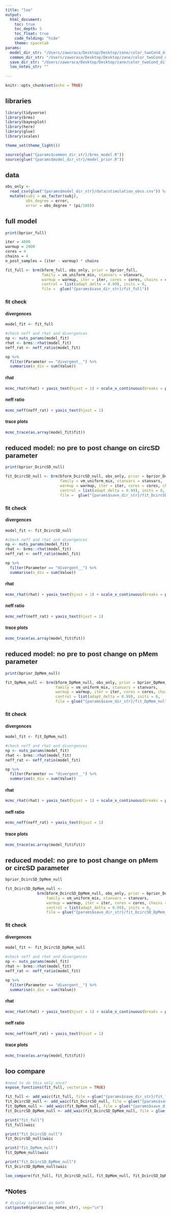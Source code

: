 ```yaml
---
title: "loo"
output: 
  html_document:
    toc: true
    toc_depth: 5
    toc_float: true
    code_folding: "hide"
    theme: spacelab
params:
  model_dir_str: "/Users/zaworaca/Desktop/Desktop/zane/color_twoCond_diff/m4_[color_stm_STIM]"
  common_dir_str: "/Users/zaworaca/Desktop/Desktop/zane/color_twoCond_diff/common"
  save_dir_str: "/Users/zaworaca/Desktop/Desktop/zane/color_twoCond_diff/m4_[color_stm_STIM]/loo"
  loo_notes_str: ""    
    
---
```


<style type="text/css">

body{
  font-family: Helvetica;
}

</style>

```r
knitr::opts_chunk$set(echo = TRUE)
```

## libraries

```r

library(tidyverse)
library(brms)
library(bayesplot)
library(here)
library(glue)
library(scales)

theme_set(theme_light())

source(glue("{params$common_dir_str}/brms_model.R"))
source(glue("{params$model_dir_str}/model_prior.R"))

```

## data

```r

obs_only <- 
  read_csv(glue("{params$model_dir_str}/data/stimulation_obvs.csv")) %>%
  mutate(subj = as_factor(subj),
         obs_degree = error,
         error = obs_degree * (pi/180))

```

## full model

```r
print(bprior_full)
```


```r

iter = 4000
warmup = 2000
cores = 4
chains = 4
n_post_samples = (iter - warmup) * chains

fit_full <- brm(bform_full, obs_only, prior = bprior_full, 
                family = vm_uniform_mix, stanvars = stanvars,
                warmup = warmup, iter = iter, cores = cores, chains = chains, 
                control = list(adapt_delta = 0.99), inits = 0, 
                file =  glue("{params$save_dir_str}/fit_full"))

```

### fit check
#### divergences
```r

model_fit <- fit_full

#check neff and rhat and divergences
np <- nuts_params(model_fit)
rhat <- brms::rhat(model_fit)
neff_rat <- neff_ratio(model_fit)

np %>% 
  filter(Parameter == "divergent__") %>%
  summarise(n_div = sum(Value))
```

#### rhat
```r
mcmc_rhat(rhat) + yaxis_text(hjust = 1) + scale_x_continuous(breaks = pretty_breaks(6))
```

#### neff ratio
```r
mcmc_neff(neff_rat) + yaxis_text(hjust = 1)
```

#### trace plots
```r
mcmc_trace(as.array(model_fit$fit))
```


## reduced model: no pre to post change on circSD parameter

```r
print(bprior_DcircSD_null)
```

```r

fit_DcircSD_null <- brm(bform_DcircSD_null, obs_only, prior = bprior_DcircSD_null, 
                        family = vm_uniform_mix, stanvars = stanvars,
                        warmup = warmup, iter = iter, cores = cores, chains = chains, 
                        control = list(adapt_delta = 0.99), inits = 0, 
                        file =  glue("{params$save_dir_str}/fit_DcircSD_null"))

```


### fit check
#### divergences
```r

model_fit <- fit_DcircSD_null

#check neff and rhat and divergences
np <- nuts_params(model_fit)
rhat <- brms::rhat(model_fit)
neff_rat <- neff_ratio(model_fit)

np %>% 
  filter(Parameter == "divergent__") %>%
  summarise(n_div = sum(Value))
```

#### rhat
```r
mcmc_rhat(rhat) + yaxis_text(hjust = 1) + scale_x_continuous(breaks = pretty_breaks(6))
```

#### neff ratio
```r
mcmc_neff(neff_rat) + yaxis_text(hjust = 1)
```

#### trace plots
```r
mcmc_trace(as.array(model_fit$fit))
```


## reduced model: no pre to post change on pMem parameter

```r
print(bprior_DpMem_null)
```

```r

fit_DpMem_null <- brm(bform_DpMem_null, obs_only, prior = bprior_DpMem_null, 
                      family = vm_uniform_mix, stanvars = stanvars,
                      warmup = warmup, iter = iter, cores = cores, chains = chains, 
                      control = list(adapt_delta = 0.99), inits = 0, 
                      file = glue("{params$save_dir_str}/fit_DpMem_null"))

```

### fit check
#### divergences
```r

model_fit <- fit_DpMem_null

#check neff and rhat and divergences
np <- nuts_params(model_fit)
rhat <- brms::rhat(model_fit)
neff_rat <- neff_ratio(model_fit)

np %>% 
  filter(Parameter == "divergent__") %>%
  summarise(n_div = sum(Value))
```

#### rhat
```r
mcmc_rhat(rhat) + yaxis_text(hjust = 1) + scale_x_continuous(breaks = pretty_breaks(6))
```

#### neff ratio
```r
mcmc_neff(neff_rat) + yaxis_text(hjust = 1)
```

#### trace plots
```r
mcmc_trace(as.array(model_fit$fit))
```


## reduced model: no pre to post change on pMem or circSD parameter

```r
bprior_DcircSD_DpMem_null
```

```r

fit_DcircSD_DpMem_null <- 
              brm(bform_DcircSD_DpMem_null, obs_only, prior = bprior_DcircSD_DpMem_null, 
                  family = vm_uniform_mix, stanvars = stanvars,
                  warmup = warmup, iter = iter, cores = cores, chains = chains, 
                  control = list(adapt_delta = 0.99), inits = 0, 
                  file = glue("{params$save_dir_str}/fit_DcircSD_DpMem_null"))

```

### fit check
#### divergences
```r

model_fit <- fit_DcircSD_DpMem_null

#check neff and rhat and divergences
np <- nuts_params(model_fit)
rhat <- brms::rhat(model_fit)
neff_rat <- neff_ratio(model_fit)

np %>% 
  filter(Parameter == "divergent__") %>%
  summarise(n_div = sum(Value))
```

#### rhat
```r
mcmc_rhat(rhat) + yaxis_text(hjust = 1) + scale_x_continuous(breaks = pretty_breaks(6))
```

#### neff ratio
```r
mcmc_neff(neff_rat) + yaxis_text(hjust = 1)
```

#### trace plots
```r
mcmc_trace(as.array(model_fit$fit))
```

## loo compare


```r

#need to do this only once?
expose_functions(fit_full, vectorize = TRUE)

fit_full <- add_waic(fit_full, file = glue("{params$save_dir_str}/fit_full"))
fit_DcircSD_null <- add_waic(fit_DcircSD_null, file = glue("{params$save_dir_str}/fit_DcircSD_null"))
fit_DpMem_null <- add_waic(fit_DpMem_null, file = glue("{params$save_dir_str}/fit_DpMem_null"))
fit_DcircSD_DpMem_null <- add_waic(fit_DcircSD_DpMem_null, file = glue("{params$save_dir_str}/fit_DcircSD_DpMem_null"))

print("fit_full")
fit_full$waic

print("fit_DcircSD_null")
fit_DcircSD_null$waic

print("fit_DpMem_null")
fit_DpMem_null$waic

print("fit_DcircSD_DpMem_null")
fit_DcircSD_DpMem_null$waic

loo_compare(fit_full, fit_DcircSD_null, fit_DpMem_null, fit_DcircSD_DpMem_null, criterion = "waic")

```

## *Notes

```r

# display solution as math
cat(paste0(params$loo_notes_str), sep="\n")

```
